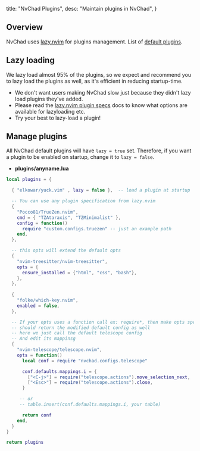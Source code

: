   title: "NvChad Plugins",
  desc: "Maintain plugins in NvChad",
}

## Overview

NvChad uses [lazy.nvim](https://github.com/folke/lazy.nvim) for plugins management. List of [default plugins](https://github.com/NvChad/NvChad/tree/v2.5/lua/nvchad/plugins).

## Lazy loading

We lazy load almost 95% of the plugins, so we expect and recommend you to lazy load the plugins as well, as it's
efficient in reducing startup-time.

- We don't want users making NvChad slow just because they didn't lazy load plugins they've added.
- Please read the [lazy.nvim plugin specs](https://github.com/folke/lazy.nvim#-plugin-spec) docs to know what options are available for lazyloading etc.
- Try your best to lazy-load a plugin!

## Manage plugins

All NvChad default plugins will have `lazy = true` set. Therefore, if you want a plugin to be enabled on startup, change it to `lazy = false`.
- **plugins/anyname.lua**

```lua
local plugins = {

  { "elkowar/yuck.vim" , lazy = false },  -- load a plugin at startup

  -- You can use any plugin specification from lazy.nvim
  {
    "Pocco81/TrueZen.nvim",
    cmd = { "TZAtaraxis", "TZMinimalist" },
    config = function()
      require "custom.configs.truezen" -- just an example path
    end,
  },

  -- this opts will extend the default opts 
  {
    "nvim-treesitter/nvim-treesitter",
    opts = {
      ensure_installed = {"html", "css", "bash"},
    },
  },
  
  {
    "folke/which-key.nvim",
    enabled = false,
  },

  -- If your opts uses a function call ex: require*, then make opts spec a function
  -- should return the modified default config as well
  -- here we just call the default telescope config 
  -- And edit its mappinsg
  {
    "nvim-telescope/telescope.nvim",
    opts = function()
      local conf = require "nvchad.configs.telescope"

      conf.defaults.mappings.i = {
        ["<C-j>"] = require("telescope.actions").move_selection_next,
        ["<Esc>"] = require("telescope.actions").close,
      }

     -- or 
     -- table.insert(conf.defaults.mappings.i, your table)

      return conf
    end,
  }
}

return plugins
```
